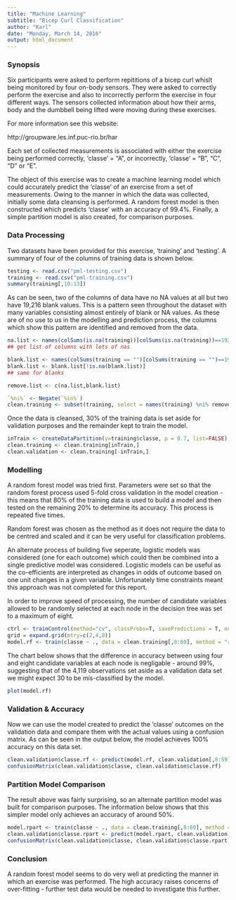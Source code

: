 ```yaml
---
title: "Machine Learning"
subtitle: "Bicep Curl Classification"
author: "Karl"
date: "Monday, March 14, 2016"
output: html_document
---
```


### Synopsis

Six participants were asked to perform repititions of a bicep curl whislt being monitored by four on-body sensors. They were asked to correctly perform the exercise and also to incorrectly perform the exercise in four different ways. The sensors collected information about how their arms, body and the dumbbell being lifted were moving during these exercises. 

For more information see this website:

http://groupware.les.inf.puc-rio.br/har

Each set of collected measurements is associated with either the exercise being performed correctly, 'classe' = "A", or incorrectly, 'classe' = "B", "C", "D" or "E".

The object of this exercise was to create a machine learning model which could accurately predict the 'classe' of an exercise from a set of measurements. Owing to the manner in which the data was collected, initially some data cleansing is performed. A random forest model is then constructed which predicts 'classe' with an accuracy of 99.4%. Finally, a simple partition model is also created, for comparison purposes.

### Data Processing

Two datasets have been provided for this exercise, 'training' and 'testing'. A summary of four of the columns of 
training data is shown below.

```r
testing <- read.csv("pml-testing.csv")
training <- read.csv("pml-training.csv")
summary(training[,10:13])
```

As can be seen, two of the columns of data have no NA values at all but two have 19,216 blank values. This is a pattern seen throughout the dataset with many variables consisting almost entirely of blank or NA values. As these are of no use to us in the modelling and prediction process, the columns which show this pattern are identified and removed from the data.


```r
na.list <- names(colSums(is.na(training))[colSums(is.na(training))==19216])
## get list of columns with lots of nas

blank.list <- names(colSums(training == "")[colSums(training == "")==19216])
blank.list <- blank.list[!is.na(blank.list)]
## same for blanks

remove.list <- c(na.list,blank.list)

`%ni%` <- Negate(`%in%`)
clean.training <- subset(training, select = names(training) %ni% remove.list)
```

Once the data is cleansed, 30% of the training data is set aside for validation purposes and the remainder kept to train the model.


```r
inTrain <- createDataPartition(y=training$classe, p = 0.7, list=FALSE)
clean.training <- clean.training[inTrain,]
clean.validation <- clean.training[-inTrain,]

```

### Modelling

A random forest model was tried first. Parameters were set so that the random forest process used 5-fold cross validation in the model creation - this means that 80% of the training data is used to build a model and then tested on the remaining 20% to determine its accuracy. This process is repeated five times.

Random forest was chosen as the method as it does not require the data to be centred and scaled and it can be very useful for classification problems.

An alternate process of building five seperate, logistic models was considered (one for each outcome) which could then be combined into a single predictive model was considered. Logistic models can be useful as the co-efficients are interpreted as changes in odds of outcome based on one unit changes in a given variable. Unfortunately time constraints meant this approach was not completed for this report.

In order to improve speed of processing, the number of candidate variables allowed to be randomly selected at each node in the decision tree was set to a maximum of eight.

```r
ctrl <- trainControl(method="cv", classProbs=T, savePredictions = T, number = 5)
grid = expand.grid(mtry=c(2,4,8))
model.rf <- train(classe ~ ., data = clean.training[,8:60], method = "rf", trControl = ctrl, tuneGrid = grid)
```

The chart below shows that the difference in accuracy between using four and eight candidate variables at each node is negligable - around 99%, suggesting that of the 4,119 observations set aside as a validation data set we might expect 30 to be mis-classified by the model.

```r
plot(model.rf)
```

### Validation & Accuracy

Now we can use the model created to predict the 'classe' outcomes on the validation data and compare them with the actual values using a confusion matrix. As can be seen in the output below, the model achieves 100% accuracy on this data set.

```r
clean.validation$classe.rf <- predict(model.rf, clean.validation[,8:59])
confusionMatrix(clean.validation$classe, clean.validation$classe.rf)
```

### Partition Model Comparison

The result above was fairly surprising, so an alternate partition model was built for comparison purposes. The information below shows that this simpler model only achieves an accuracy of around 50%.

```r
model.rpart <- train(classe ~ ., data = clean.training[,8:60], method = "rpart")
clean.validation$classe.rpart <- predict(model.rpart, clean.validation[,8:59])
confusionMatrix(clean.validation$classe, clean.validation$classe.rpart)

```

### Conclusion

A random forest model seems to do very well at predicting the manner in which an exercise was performed. The high accuracy raises concerns of over-fitting - further test data would be needed to investigate this further.